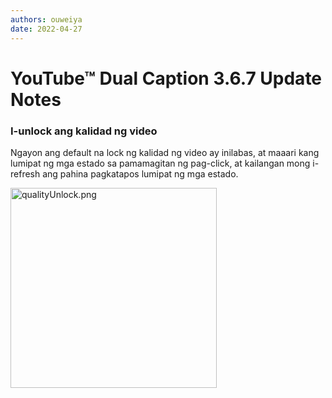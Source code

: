 ```yaml
---
authors: ouweiya
date: 2022-04-27
---
```





# YouTube™ Dual Caption 3.6.7 Update Notes

### I-unlock ang kalidad ng video

Ngayon ang default na lock ng kalidad ng video ay inilabas, at maaari kang lumipat ng mga estado sa pamamagitan ng pag-click, at kailangan mong i-refresh ang pahina pagkatapos lumipat ng mga estado.

<img src={qualityUnlock} alt="qualityUnlock.png" width="330" height="320" />

<WebStore />